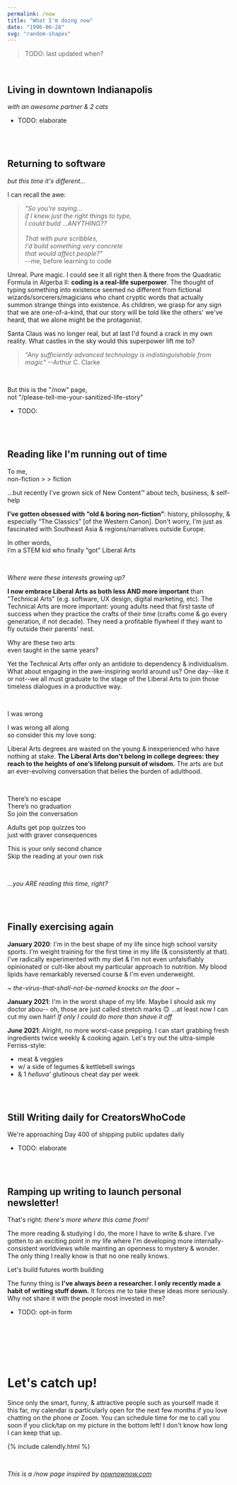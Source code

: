 ```yaml
---
permalink: /now
title: "What I'm doing now"
date: "1996-06-28"
svg: "random-shapes"
---
```


> TODO: last  updated  when?

<br />

## Living in downtown Indianapolis

_with an awesome partner & 2 cats_

* TODO: elaborate

<!---
I love this place & it's definitely one of the most underrated urban centers in the Us (did I also mention affordable?), but that doesn't stop me from peaking for my personal ideal fitting my odd priorities. It's got almost everything, but the entire world is urbanizing & I'm keeping an eye out for exceptional satellite cities. I think remote work was largely overhyped because social media hasn't innovated enough to make online communities intimate enough. The worldwide web will ge tthere, but I believe very strongly we're not even in the Day 1 of the internet. 95% of "remote work" will recede because they don't have enough operational & cultural sophistication to support asynchronous work yet. The pandemic was an external force, but the shif tto remote work needs to be an internal suction because the tools are so good. They're great, but they're not there yet (e.g. Slack repulses the average employee way more than it pulls in with excitment). Once there are better online conference tools (I have no clue. It might take as much as mass adoption of more affordable next-gen augmented reality). Still on the search for the ideal city

Don't forget awesome partner & 2 cats

> _"The unexamined life is not worth living"_<br />--Socrates (but not in English)<br />... --Plato (documented in his "Apology")<br />... ... --Michael Scott
-->
<br /><br />


## Returning to software

_but this time it's different..._

<!---
* TI-84
* Movie: The Social Network
* MHacks IV

* \>SH
* Hack The Planet
* QCOM
* Game Design

* Eship "education"
* digital nomad gone stale (why?)
* audience-focused bootstrapping
* sales bootcamp
* Woven
* Tiago+GTD (jet-rocketed into post-rat economy of twitter, so the next chapter is twitter era)

* Writer's Bloc
* Kenzie Academy
* the diagnosis
* Britannica (from geography to geopolitics to world history to The Western Canon to The Liberal Arts)
-->

I can recall the awe:

> _"So you're saying...<br />if I knew just the right things to type,<br />I could build ...ANYTHING??<br /><br />That with pure scribbles,<br />I'd build something very concrete<br />that would affect people?"_<br />--me, before learning to code

Unreal. Pure magic. I could see it all right then & there from the Quadratic Formula in Algerba II: **coding is a real-life superpower**. The thought of typing something into existence seemed no different from fictional wizards/sorcerers/magicians who chant cryptic words that actually summon strange things into existence. As children, we grasp for any sign that we are one-of-a-kind, that our story will be told like the others' we've heard, that we alone might be the protagonist.

Santa Claus was no longer real, but at last I'd found a crack in my own reality. What castles in the sky would this superpower lift me to?

> _"Any sufficiently advanced technology is indistinguishable from magic"_ --Arthur C. Clarke

<br />

But this is the "/now" page,
<br />not "/please-tell-me-your-sanitized-life-story"





<!---
I started my coding journey before college & before I knew it was a well-paying career path (even though that helped me to commit long-term). If it were any other way, I wouldn't find myself constantly returning to it after time off.  Sure, it's something I enjoy, but it's always for a different purpose:
-->

* TODO: 


<!---
3 questions 

I got obsessed with distribution.

& now I'm back at  the begininning: great product is what matters. Turns out "distribution" is a double-edged sword: however good or bad your  product/service is, good distribution merely spreads the word faster. In this sense, poor distribution is an advantage because it gives you room to experiment & fail brutally without permanent reputational damage, even if I'm oversimplifying.

If my life were a video game, this is like I beat the game once  already, so I'm ready to come back to the first level.
-->

<!---
software -> entrepreneurship -> digital marketing -> sales -> writer -> software (but this time it's different) -> DevRel??? No-Code Ops?? solo-creator?? startup mercenary??
-->

<br /><br />


## Reading like I'm running out of time

To me,
<br />non-fiction > > fiction

…but recently I’ve grown sick of New Content™ about tech, business, & self-help

**I’ve gotten obsessed with “old & boring non-fiction”**: history, philosophy, & especially “The Classics” [of the Western Canon]. Don't worry, I'm just as fascinated with Southeast Asia & regions/narratives outside Europe.

In other words,
<br />I’m a STEM kid who finally “got” Liberal Arts

<br />

_Where were these interests growing up?_

**I now embrace Liberal Arts as both less AND more important** than "Technical Arts" (e.g. software, UX design, digital marketing, etc). The Technical Arts are more important: young adults need that first taste of success when they practice the crafts of their time (crafts come & go every generation, if not decade). They need a profitable flywheel if they want to fly outside their parents' nest.

Why are these two arts
<br />even taught in the same years?

Yet the Technical Arts offer only an antidote to dependency & individualism. What about engaging in the awe-inspiring world around us? One day--like it or not--we all must graduate to the stage of the Liberal Arts to join those timeless dialogues in a productive way.

<br />

I was wrong

I was wrong all along
<br />so consider this my love song:

Liberal Arts degrees are wasted on the young & inexperienced who have nothing at stake. **The Liberal Arts don't belong in college degrees: they reach to the heights of one’s lifelong pursuit of wisdom.** The arts are but an ever-evolving conversation that belies the burden of adulthood.

<br />

There’s no escape
<br />There’s no graduation
<br />So join the conversation

Adults get pop quizzes too
<br />just with graver consequences

This is your only second chance
<br />Skip the reading at your own risk

<br />

_...you ARE reading this time, right?_

<br /><br />


## Finally exercising again 

**January 2020**: I'm in the best shape of my life since high school varsity sports. I'm weight training for the first time in my life (& consistently at that). I've radically experimented with my diet & I'm not even unfalsifiably opinionated or cult-like about my particular approach to nutrition. My blood lipids have remarkably reversed course & I'm even underweight.

_~ the-virus-that-shall-not-be-named knocks on the door ~_

**January 2021**: I'm in the worst shape of my life. Maybe I should ask my doctor abou-- oh, those are just called stretch marks 🙃 ...at least now I can cut my own hair! _If only I could do more than shave it off_

**June 2021**: Alright, no more worst-case prepping. I can start grabbing fresh ingredients twice weekly & cooking again. Let's try out the ultra-simple Ferriss-style:

* meat & veggies
* w/ a side of legumes & kettlebell swings
* & 1 _helluva'_ glutinous cheat day per week

<!---
Before the pandemic, I had radically experimented with my nutrition over 2 years to evaporate my cholesterol problem & started weight training [freeweights of course] for the very first time in my life. After dialing in those habits, I consciously decided to halt everything in early February 2020 (even turned down 2 job offers! one after a FOUR HOUR phone negotiation where they made an exploitative offer that would've screwed me if the rumors about a pandemic were true & the other I actually accepting on condition that it was remote only for them to bait&switch me right before the start date) & optimize all of that to go complete survival mode &gotten into the best shape of my life post-pandemic. After a year of rationing on anything & everything that I can easily carry home that minimizes the number of trips I need to make to the grocery store, I've ballooned back to my all-time high weight. I don't know why it took me so long to recommit but as of last month I'm back on the horse & I feel [relatively] better about myself with each passing day
-->

<br /><br />


## Still Writing daily for CreatorsWhoCode

We're approaching Day 400 of shipping public updates daily

* TODO: elaborate

<br /><br />


## Ramping up writing to launch personal newsletter!

That's right:
_there's more where this came from!_

The more reading & studying I do, the more I have to write & share. I've gotten to an exciting point in my life where I'm developing more internally-consistent worldviews while mainting an openness to mystery & wonder. The only thing I really know is that no one really knows.

Let's build futures worth building

The funny thing is **I've always _been_ a researcher. I only recently made a habit of writing stuff down.** It forces me to take these ideas more seriously. Why not share it with the people most invested in me?

<!---
What makes it even cooler is expressing it isn't just for free. I get compounding returns to forcibly clarifying my thoughts much further than before. The act of recalling information actually reinforces it & expressing my thoughts nudges me towards consuming higher-quality ideas.
-->

* TODO: opt-in form

<br /><br />

<!---
## [TODO: any other major GTD-style projects]

The.


* Living in the heart of downtown Indianapolis with an awesome partner
* self-studying entirely new interests in geography, world history, & jumping around the western canon (reconsidering a lot of worldviews after thinking outside the U.S., searching earnestly for lost ideas on technological progressinnovative cultures, lost ideas on technological progress, & tracking the symbiotic coevolution of humanity with technology)

How you can help:


* job searching
* building my case for tech optimism
* [note: keep these limited to GTD-style outcomes I'm reaching for]
* shipping daily updates to this cwc (+now this site)
* designing a better WFH lifestyle trying to make more internet friends outside the US (i.e. neglecting local relationships in favor of global ones [link sivers essay])
* finally strength training again for the first time since the pandemic (I've slowly ballooned up to college-grad weight & lack of shape RIGHT after the best shape & blood lipids of my life)
* [TODO: just do a GTD weekly review & that will inform this page]
-->



<!---
>  TODO: get nownownow backlink

* writing & shipping daily for >CWC (new-age "creator economy" small business some day in 5 years)

* REALLY enjoying remote work (especially as excuse to dail-in routine + nutrition + workouts)
* open & searching for work. I'm getting extremely excited about collaboration again, as I recently figured out I wasn't searching for "freedom from" but "freedom to"nimmerse myself more deeply with others (hey, [OnDeck](/why-ondeck))

...

* Living with my long-term girlfriend in downtown Indianapolis for the near-term & trying to discover my dream, long-term city [TODO: show candidates] ...I have a lurking suspicion that it will probably be a satellite city for remote work, even though global trends suggest that people are increasingly urbanizing

* Self-teaching more liberal arts (I've long been a die-hard STEM kid & I think it's the most practical. I both believe that STEM is one of the more important things to START learning with, so that you have a utilitarian/practical place to integrate yourself into the world, but as time passes: I both feel that Liberal Arts is both MORE & LESS important than STEM. Less in that it shouldn't really precede STEM ...ideally, I think a more optimal balance is to focus more purely on current capacities/technologies/etc earlier in education BEFORE you mature onto what is ultmately more important. I didn't have the stomach or capcity for history, social studies, philosophy before, but now I have a life with real-world objectives that shine context & make it immensely useful. So let me be clear: I've recently come to appreciate Liberal Arts as a higher goal, but only insofar as I have the capcity to concern mself with them. I think we've had a recent overproduction of liberal arts education as evidenced by all the recent grads that  don't find themselves a good place to start in the world. Liberal arts isn't given, it's earned. In short, I've come to understand that logic isn't a strict subset of math. They are seperate neterprises & most of this is the necesary move from studying the world of the deductive to the world of the inductive.) ... in theory if I were to raise kids today, I would STEM them to heck for the first 20 years so they're super effective operators in the world, then graudate them onto the higher, ongoing never-ending conversations of Liberal Arts, but now rooted in real-world urgency & NEVER letting their eyes of the dashboard controls & immediacy of life.)

  * Studying the Western Canon
  * Trying to decentralize my philosophy from the US
  * Building the case for Tech Optimism
  * Studying geography & geopolitics

<br />

## Recent Reading

* The Hitchhiker's Guide to the Galaxy (audiobook by the author himself is a perfect motivation to go to bed early)
* ...

<br />

## Favorite Quote:

* "happy is the country without a history"
* "... something someting life is a crisis & yet we still live"
* darwin on survival of most adaptable > smartest > strongest

## What I'm geeking out about

* Isaac Arthur on Futurism
* CaspianReport on Geopolitics
* Atlas Pro on Geography
* The massive works of Britannica & Wikipedia
* The Western Canon™ (classic books throughout history that shifted Western Thought)
* Lingco??? on languages
* Effective Altruism
* Open Philantrhopy

* David's essay on serious christians
* Long Now lecture by Singapore UN ambassador
* worldview diversification: ajeya

<br />

> TODO: include calendly link for friends (or at least call-to-action to text, twitter DM, or email me)
-->

<br /><br />

# Let's catch up!

Since only the smart, funny, & attractive people such as yourself made it this far, my calendar is particularly open for the next few months if you love chatting on the phone or Zoom. You can schedule time for me to call you soon if you click/tap on my picture in the bottom left! I don't know how long I can keep that up.

{% include calendly.html %}

<br />

_This is a /now page inspired by [nownownow.com](https://nownownow.com)_
